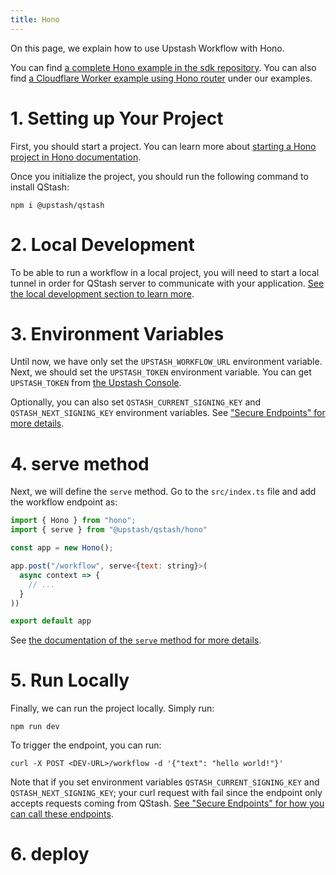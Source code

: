 ```yaml
---
title: Hono
---
```


On this page, we explain how to use Upstash Workflow with Hono.

You can find [a complete Hono example in the sdk repository](https://github.com/upstash/qstash-js/tree/main/examples/workflow/hono). You can also find [a Cloudflare Worker example using Hono router](https://github.com/upstash/qstash-js/tree/main/examples/workflow/cloudflare-workers-hono) under our examples.

# 1. Setting up Your Project

First, you should start a project. You can learn more about [starting a Hono project in Hono documentation](https://hono.dev/docs/getting-started/basic).

Once you initialize the project, you should run the following command to install QStash:

```
npm i @upstash/qstash
```

# 2. Local Development

To be able to run a workflow in a local project, you will need to start a local tunnel in order for QStash server to communicate with your application. [See the local development section to learn more](/qstash/workflow/howto/local-development).

# 3. Environment Variables

Until now, we have only set the `UPSTASH_WORKFLOW_URL` environment variable. Next, we should set the `UPSTASH_TOKEN` environment variable. You can get `UPSTASH_TOKEN` from [the Upstash Console](https://console.upstash.com/).

Optionally, you can also set `QSTASH_CURRENT_SIGNING_KEY` and `QSTASH_NEXT_SIGNING_KEY` environment variables. See ["Secure Endpoints" for more details](/qstash/workflow/howto/security).

# 4. serve method

Next, we will define the `serve` method. Go to the `src/index.ts` file and add the workflow endpoint as:

```javascript
import { Hono } from "hono";
import { serve } from "@upstash/qstash/hono"

const app = new Hono();

app.post("/workflow", serve<{text: string}>(
  async context => {
    // ...
  }
))

export default app
```

See [the documentation of the `serve` method for more details](/qstash/workflow/basics/serve).

# 5. Run Locally

Finally, we can run the project locally. Simply run:

```
npm run dev
```

To trigger the endpoint, you can run:

```
curl -X POST <DEV-URL>/workflow -d '{"text": "hello world!"}'
```

Note that if you set environment variables `QSTASH_CURRENT_SIGNING_KEY` and `QSTASH_NEXT_SIGNING_KEY`; your curl request with fail since the endpoint only accepts requests coming from QStash. [See "Secure Endpoints" for how you can call these endpoints](/qstash/workflow/howto/security).

# 6. deploy

